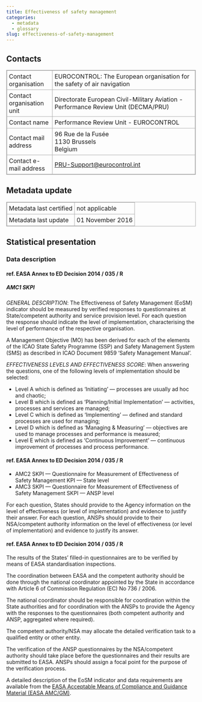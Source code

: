 ```yaml
---
title: Effectiveness of safety management
categories:
  - metadata
  - glossary
slug: effectiveness-of-safety-management
---
```


<style>
table, td {
  border: 1px solid #AAAAAA;
  border-collapse: collapse;
}
td {
  padding: 5px;
}
</style>

## Contacts

|||
|---------------------------|------------------------------------------------------------------------------------|
| Contact organisation      | EUROCONTROL: The European organisation for the safety of air navigation            |
| Contact organisation unit |	Directorate European Civil-Military Aviation - Performance Review Unit (DECMA/PRU) |
| Contact name              |	Performance Review Unit - EUROCONTROL                                              |
| Contact mail address      | 96 Rue de la Fusée<br>1130 Brussels<br>Belgium                                     |
| Contact e-mail address    | [PRU-Support@eurocontrol.int](mailto:PRU-Support@eurocontrol.int)                  |

## Metadata update

|||
|-------------------------|-------------------|
| Metadata last certified | not applicable    |
| Metadata last update 	  | 01 November 2016  |


## Statistical presentation

### Data description

#### ref. EASA Annex to ED Decision 2014 / 035 / R

##### AMC1 SKPI 

_GENERAL DESCRIPTION_: The Effectiveness of Safety Management (EoSM) indicator should be
measured by verified responses to questionnaires at State/competent authority and
service provision level.
For each question the response should indicate the level of implementation,
characterising the level of performance of the respective organisation.

A Management Objective (MO) has been derived for each of the elements of the
ICAO State Safety Programme (SSP) and Safety Management System (SMS) as
described in ICAO Document 9859 ‘Safety Management Manual’.


_EFFECTIVENESS LEVELS AND EFFECTIVENESS SCORE_: When answering the questions,
one of the following levels of implementation should be selected:

- Level A which is defined as ‘Initiating’ — processes are usually ad hoc and chaotic;
- Level B which is defined as ‘Planning/Initial Implementation’ — activities,
  processes and services are managed;
- Level C which is defined as ‘Implementing’ — defined and standard processes are used for managing;
- Level D which is defined as ‘Managing & Measuring’ — objectives are used to manage processes and
  performance is measured;
- Level E which is defined as ‘Continuous Improvement’ — continuous improvement of processes and
  process performance.


#### ref. EASA Annex to ED Decision 2014 / 035 / R

* AMC2 SKPI — Questionnaire for Measurement of Effectiveness of Safety Management KPI — State level
* AMC3 SKPI — Questionnaire for Measurement of Effectiveness of Safety Management SKPI — ANSP level

For each question, States should provide to the Agency information on the level of
effectiveness (or level of implementation) and evidence to justify their answer.
For each question, ANSPs should provide to their NSA/competent authority information on
the level of effectiveness (or level of implementation) and evidence to justify its answer.


#### ref. EASA Annex to ED Decision 2014 / 035 / R

The results of the States’ filled-in questionnaires are to be verified by means of
EASA standardisation inspections.

The coordination between EASA and the competent authority should be done through
the national coordinator appointed by the State in accordance with Article 6 of
Commission Regulation (EC) No 736 / 2006.

The national coordinator should be responsible for coordination within the State authorities
and for coordination with the ANSPs to provide the Agency with the responses to the
questionnaires (both competent authority and ANSP, aggregated where required).

The competent authority/NSA may allocate the detailed verification task to a qualified entity
or other entity.

The verification of the ANSP questionnaires by the NSA/competent authority should take place
before the questionnaires and their results are submitted to EASA.
ANSPs should assign a focal point for the purpose of the verification process.

A detailed description of the EoSM indicator and data requirements are available from the
[EASA Acceptable Means of Compliance and Guidance Material (EASA AMC/GM)](https://easa.europa.eu/system/files/dfu/Annex%20to%20ED%20Decision%202014-035-R.pdf#SKPI).

